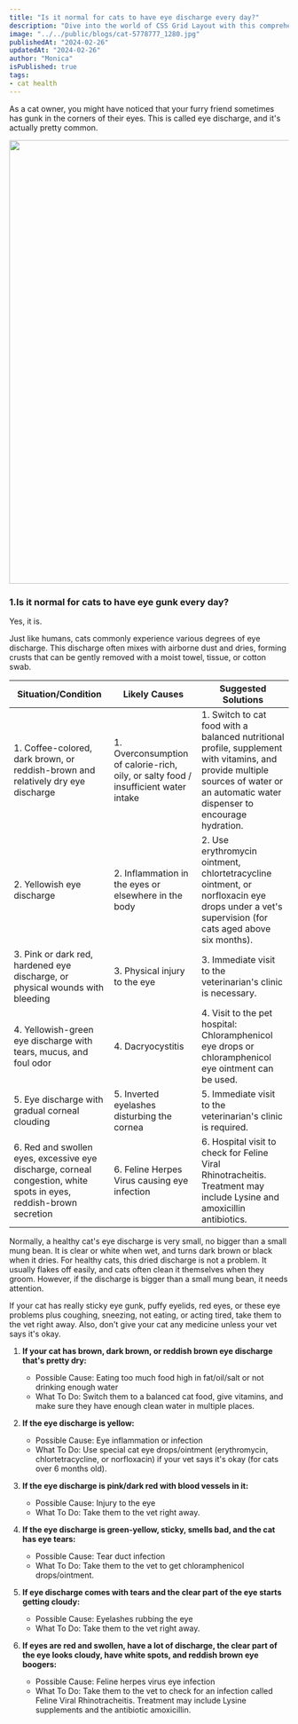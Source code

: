 ```yaml
---
title: "Is it normal for cats to have eye discharge every day?"
description: "Dive into the world of CSS Grid Layout with this comprehensive guide. Learn how to create responsive and dynamic layouts using CSS Grid, and explore various examples and best practices for building modern web interfaces."
image: "../../public/blogs/cat-5778777_1280.jpg"
publishedAt: "2024-02-26"
updatedAt: "2024-02-26"
author: "Monica"
isPublished: true
tags:
- cat health
---
```





As a cat owner, you might have noticed that your furry friend sometimes has gunk in the corners of their eyes. This is called eye discharge, and it's actually pretty common.

<img src="https://raw.githubusercontent.com/xjpp22/blog-img/master/fip/e5c88357fb0746559fa6b835befcfb99%7Etplv-k3u1fbpfcp-jj-mark%3A0%3A0%3A0%3A0%3Aq75.image.png" width="800" height="auto"/>

### 1.Is it normal for cats to have eye gunk every day?

Yes, it is.

Just like humans, cats commonly experience various degrees of eye discharge. This discharge often mixes with airborne dust and dries, forming crusts that can be gently removed with a moist towel, tissue, or cotton swab.

| Situation/Condition                                          | Likely Causes                                                | Suggested Solutions                                          |
| ------------------------------------------------------------ | ------------------------------------------------------------ | ------------------------------------------------------------ |
| 1. Coffee-colored, dark brown, or reddish-brown and relatively dry eye discharge | 1. Overconsumption of calorie-rich, oily, or salty food / insufficient water intake | 1. Switch to cat food with a balanced nutritional profile, supplement with vitamins, and provide multiple sources of water or an automatic water dispenser to encourage hydration. |
| 2. Yellowish eye discharge                                   | 2. Inflammation in the eyes or elsewhere in the body         | 2. Use erythromycin ointment, chlortetracycline ointment, or norfloxacin eye drops under a vet's supervision (for cats aged above six months). |
| 3. Pink or dark red, hardened eye discharge, or physical wounds with bleeding | 3. Physical injury to the eye                                | 3. Immediate visit to the veterinarian's clinic is necessary. |
| 4. Yellowish-green eye discharge with tears, mucus, and foul odor | 4. Dacryocystitis                                            | 4. Visit to the pet hospital: Chloramphenicol eye drops or chloramphenicol eye ointment can be used. |
| 5. Eye discharge with gradual corneal clouding               | 5. Inverted eyelashes disturbing the cornea                  | 5. Immediate visit to the veterinarian's clinic is required. |
| 6. Red and swollen eyes, excessive eye discharge, corneal congestion, white spots in eyes, reddish-brown secretion | 6. Feline Herpes Virus causing eye infection                 | 6. Hospital visit to check for Feline Viral Rhinotracheitis. Treatment may include Lysine and amoxicillin antibiotics. |

Normally, a healthy cat's eye discharge is very small, no bigger than a small mung bean. It is clear or white when wet, and turns dark brown or black when it dries. For healthy cats, this dried discharge is not a problem. It usually flakes off easily, and cats often clean it themselves when they groom. However, if the discharge is bigger than a small mung bean, it needs attention.

If your cat has really sticky eye gunk, puffy eyelids, red eyes, or these eye problems plus coughing, sneezing, not eating, or acting tired, take them to the vet right away. Also, don't give your cat any medicine unless your vet says it's okay.

1.  **If your cat has brown, dark brown, or reddish brown eye discharge that's pretty dry:**

    -   Possible Cause: Eating too much food high in fat/oil/salt or not drinking enough water
    -   What To Do: Switch them to a balanced cat food, give vitamins, and make sure they have enough clean water in multiple places.

1.  **If the eye discharge is yellow:**

    -   Possible Cause: Eye inflammation or infection
    -   What To Do: Use special cat eye drops/ointment (erythromycin, chlortetracycline, or norfloxacin) if your vet says it's okay (for cats over 6 months old).

1.  **If the eye discharge is pink/dark red with blood vessels in it:**

    -   Possible Cause: Injury to the eye
    -   What To Do: Take them to the vet right away.

1.  **If the eye discharge is green-yellow, sticky, smells bad, and the cat has eye tears:**

    -   Possible Cause: Tear duct infection
    -   What To Do: Take them to the vet to get chloramphenicol drops/ointment.

1.  **If eye discharge comes with tears and the clear part of the eye starts getting cloudy:**

    -   Possible Cause: Eyelashes rubbing the eye
    -   What To Do: Take them to the vet right away.

1.  **If eyes are red and swollen, have a lot of discharge, the clear part of the eye looks cloudy, have white spots, and reddish brown eye boogers:**

    -   Possible Cause: Feline herpes virus eye infection
    -   What To Do: Take them to the vet to check for an infection called Feline Viral Rhinotracheitis. Treatment may include Lysine supplements and the antibiotic amoxicillin.